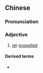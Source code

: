 {{also|喷气式}}
==Chinese==
{{zh-forms|s=喷气式|type=21}}

===Pronunciation===
{{zh-pron
|m=pēnqìshì
|c=pan3 hei3 sik1
|cat=a
}}

===Adjective===
{{zh-adj}}

# [[jet]]-[[propelled]]

====Derived terms====
* {{zh-l|噴氣式飛機}}
